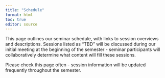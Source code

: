 ```yaml
---
title: "Schedule"
format: html
toc: true
editor: source
---
```


This page outlines our seminar schedule, with links to session overviews and descriptions. Sessions listed as "TBD" will be discussed during our initial meeting at the beginning of the semester - seminar participants will collaboratively determine what content will fill these sessions.

Please check this page often - session information will be updated frequently throughout the semester.
